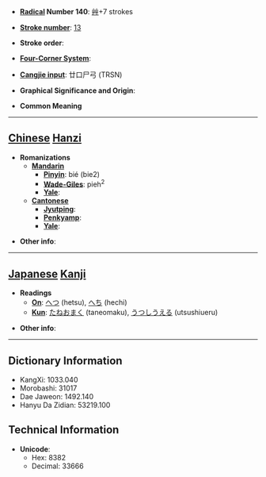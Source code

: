 * '''[[Wiktionary:Chinese radical index| Radical]] Number 140''': [[Wiktionary:Chinese radical index 艸|艸]]+7 strokes

* '''[[Wiktionary:Chinese total strokes index|Stroke number]]''': [[Wiktionary:Chinese total strokes index 13|13]]

* '''Stroke order''': 

* '''[[Wiktionary:Chinese four corner index|Four-Corner System]]''': 

* '''[[Wiktionary:Chinese Cangjie index|Cangjie input]]''': 廿口尸弓 (TRSN)

* '''Graphical Significance and Origin''': 

* '''Common Meaning'''

----

== [[Chinese]] [[Hanzi]] ==

* '''Romanizations'''
** '''[[Mandarin]]'''
*** '''[[Pinyin]]''': bié (bie2)
*** '''[[Wade-Giles]]''': pieh<sup>2</sup>
*** '''[[Yale]]''': 
** '''[[Cantonese]]'''
*** '''[[Jyutping]]''':
*** '''[[Penkyamp]]''': 
*** '''[[Yale]]''': 

* '''Other info''': 

----

== [[Japanese]] [[Kanji]] ==

* '''Readings'''
** '''[[On]]''': [[へつ]] (hetsu), [[へち]] (hechi)
** '''[[Kun]]''': [[たねおまく]] (taneomaku), [[うつしうえる]] (utsushiueru)

* '''Other info''':  

----

== Dictionary Information ==

* KangXi: 1033.040
* Morobashi: 31017
* Dae Jaweon: 1492.140
* Hanyu Da Zidian: 53219.100

== Technical Information ==

* '''Unicode''':
** Hex: 8382
** Decimal: 33666